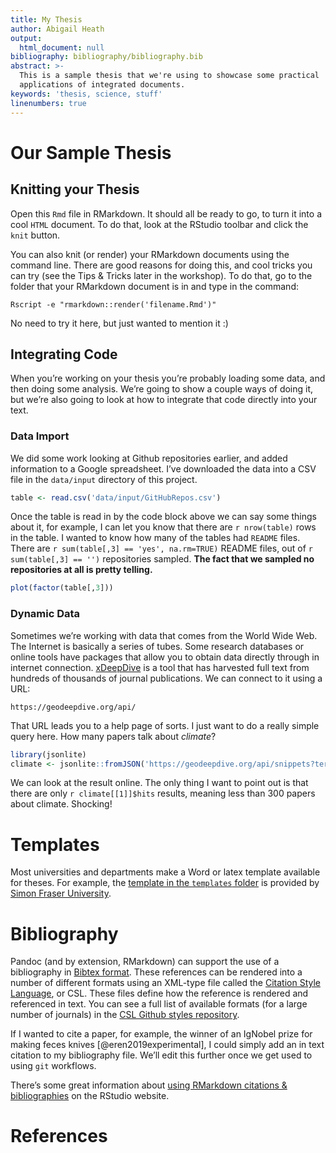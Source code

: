 ```yaml
---
title: My Thesis
author: Abigail Heath
output:
  html_document: null
bibliography: bibliography/bibliography.bib
abstract: >-
  This is a sample thesis that we're using to showcase some practical
  applications of integrated documents.
keywords: 'thesis, science, stuff'
linenumbers: true
---
```


# Our Sample Thesis

## Knitting your Thesis

Open this `Rmd` file in RMarkdown. It should all be ready to go, to turn it into a cool `HTML` document. To do that, look at the RStudio toolbar and click the `knit` button.

You can also knit (or render) your RMarkdown documents using the command line. There are good reasons for doing this, and cool tricks you can try (see the Tips & Tricks later in the workshop). To do that, go to the folder that your RMarkdown document is in and type in the command:

```
Rscript -e "rmarkdown::render('filename.Rmd')"
```

No need to try it here, but just wanted to mention it :)

## Integrating Code

When you're working on your thesis you're probably loading some data, and then doing some analysis. We're going to show a couple ways of doing it, but we're also going to look at how to integrate that code directly into your text.

### Data Import

We did some work looking at Github repositories earlier, and added information to a Google spreadsheet. I've downloaded the data into a CSV file in the `data/input` directory of this project.

```r
table <- read.csv('data/input/GitHubRepos.csv')
```

Once the table is read in by the code block above we can say some things about it, for example, I can let you know that there are `r nrow(table)` rows in the table. I wanted to know how many of the tables had `README` files. There are `r sum(table[,3] == 'yes', na.rm=TRUE)` README files, out of `r sum(table[,3] == '')` repositories sampled. **The fact that we sampled no repositories at all is pretty telling.**

```r
plot(factor(table[,3]))
```

### Dynamic Data

Sometimes we're working with data that comes from the World Wide Web. The Internet is basically a series of tubes. Some research databases or online tools have packages that allow you to obtain data directly through in internet connection. [xDeepDive](http://geodeepdive.org) is a tool that has harvested full text from hundreds of thousands of journal publications. We can connect to it using a URL:

```
https://geodeepdive.org/api/
```

That URL leads you to a help page of sorts. I just want to do a really simple query here. How many papers talk about _climate_?

```r
library(jsonlite)
climate <- jsonlite::fromJSON('https://geodeepdive.org/api/snippets?term=climut&clean&full_results')
```

We can look at the result online. The only thing I want to point out is that there are only `r climate[[1]]$hits` results, meaning less than 300 papers about climate. Shocking!

# Templates

Most universities and departments make a Word or latex template available for theses. For example, the [template in the `templates` folder](templates/thesistemplate.docx) is provided by [Simon Fraser University](https://www.lib.sfu.ca/help/publish/thesis/templates).

# Bibliography

Pandoc (and by extension, RMarkdown) can support the use of a bibliography in [Bibtex format](http://www.bibtex.org/). These references can be rendered into a number of different formats using an XML-type file called the [Citation Style Language](https://citationstyles.org/), or CSL. These files define how the reference is rendered and referenced in text. You can see a full list of available formats (for a large number of journals) in the [CSL Github styles repository](https://github.com/citation-style-language/styles).

If I wanted to cite a paper, for example, the winner of an IgNobel prize for making feces knives [@eren2019experimental], I could simply add an in text citation to my bibliography file. We'll edit this further once we get used to using `git` workflows.

There's some great information about [using RMarkdown citations & bibliographies](https://rmarkdown.rstudio.com/authoring_bibliographies_and_citations.html) on the RStudio website.

# References
